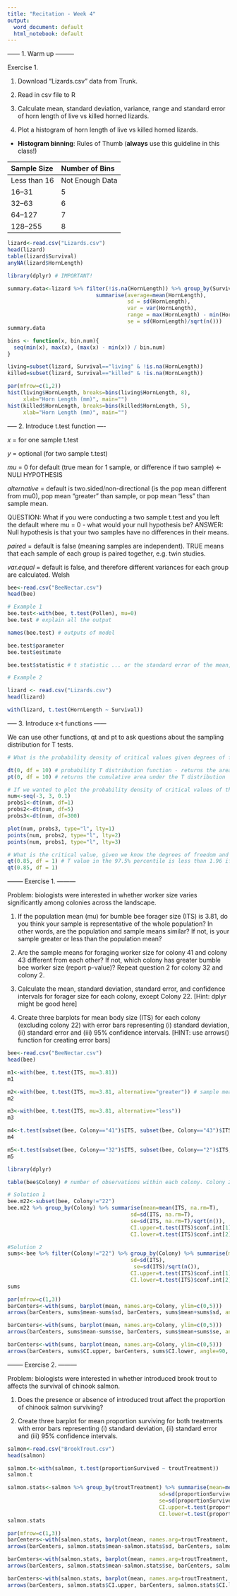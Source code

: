 ```yaml
---
title: "Recitation - Week 4"
output:
  word_document: default
  html_notebook: default
---
```


------ 1. Warm up ---------

Exercise 1. 

1) Download "Lizards.csv" data from Trunk.

2) Read in csv file to R

3) Calculate mean, standard deviation, variance, range and standard error of horn length of live vs killed horned lizards. 

4) Plot a histogram of horn length of live vs killed horned lizards. 

 - **Histogram binning**: Rules of Thumb (**always** use this guideline in this class!)

Sample Size       Number of Bins    
------------      --------------- 
Less than 16      Not Enough Data
16--31            5
32--63            6
64--127           7
128--255          8

```r

lizard<-read.csv("Lizards.csv")
head(lizard)
table(lizard$Survival)
anyNA(lizard$HornLength)

library(dplyr) # IMPORTANT!

summary.data<-lizard %>% filter(!is.na(HornLength)) %>% group_by(Survival) %>%       
                            summarise(average=mean(HornLength),
                                      sd = sd(HornLength),
                                      var = var(HornLength),
                                      range = max(HornLength) - min(HornLength),
                                      se = sd(HornLength)/sqrt(n()))
summary.data

bins <- function(x, bin.num){
  seq(min(x), max(x), (max(x) - min(x)) / bin.num)
}

living=subset(lizard, Survival=="living" & !is.na(HornLength))
killed=subset(lizard, Survival=="killed" & !is.na(HornLength))

par(mfrow=c(1,2))
hist(living$HornLength, breaks=bins(living$HornLength, 8),
     xlab="Horn Length (mm)", main="")
hist(killed$HornLength, breaks=bins(killed$HornLength, 5),
     xlab="Horn Length (mm)", main="")

```


----- 2. Introduce t.test function ----

*x* = for one sample t.test

*y* = optional (for two sample t.test)

*mu* = 0 for default (true mean for 1 sample, or difference if two sample) <- NULl HYPOTHESIS 

*alternative* = default is two.sided/non-directional (is the pop mean different from mu0), pop mean "greater" than sample, or pop mean "less" than sample mean. 

QUESTION: What if you were conducting a two sample t.test and you left the default where mu = 0 - what would your null hypothesis be? 
ANSWER: Null hypothesis is that your two samples have no differences in their means. 

*paired* = default is false (meaning samples are independent). TRUE means that each sample of each group is paired together, e.g. twin studies. 

*var.equal* = default is false, and therefore different variances for each group are calculated. Welsh


```r

bee<-read.csv("BeeNectar.csv")
head(bee)

# Example 1
bee.test<-with(bee, t.test(Pollen), mu=0) 
bee.test # explain all the output

names(bee.test) # outputs of model

bee.test$parameter
bee.test$estimate

bee.test$statistic # t statistic ... or the standard error of the mean, e.g. how well known is the mean based on the sample

# Example 2

lizard <- read.csv("Lizards.csv")
head(lizard)

with(lizard, t.test(HornLength ~ Survival))


```

----- 3. Introduce x-t functions ------

We can use other functions, qt and pt to ask questions about the sampling distribution for T tests. 

```r

# What is the probability density of critical values given degrees of freedom.... 

dt(0, df = 10) # probability T distribution function - returns the area under the T distribution 
pt(0, df = 10) # returns the cumulative area under the T distribution

# If we wanted to plot the probability density of critical values of the T distribution, given we know the degrees of freedom.
num<-seq(-3, 3, 0.1)
probs1<-dt(num, df=1)
probs2<-dt(num, df=5)
probs3<-dt(num, df=300)

plot(num, probs3, type="l", lty=1)
points(num, probs2, type="l", lty=2)
points(num, probs1, type="l", lty=3)

# What is the critical value, given we know the degrees of freedom and the significance level. This is the T table!
qt(0.85, df = 1) # T value in the 97.5% percentile is less than 1.96 if df = 524
qt(0.85, df = 1)


```


-------- Exercise 1. ---------

Problem: biologists were interested in whether worker size varies significantly among colonies across the landscape. 
  
1) If the population mean (mu) for bumble bee forager size (ITS) is 3.81, do you think your sample is representative of the whole population? In other words, are the population and sample means similar? If not, is your sample greater or less than the population mean?

2) Are the sample means for foraging worker size for colony 41 and colony 43 different from each other? If not, which colony has greater bumble bee worker size (report p-value)? Repeat question 2 for colony 32 and colony 2. 

3) Calculate the mean, standard deviation, standard error, and confidence intervals for forager size for each colony, except Colony 22. [Hint: dplyr might be good here]

4) Create three barplots for mean body size (ITS) for each colony (excluding colony 22) with error bars representing (i) standard deviation, (ii) standard error and (iii) 95% confidence intervals. [HINT: use arrows() function for creating error bars]

```r

bee<-read.csv("BeeNectar.csv")
head(bee)

m1<-with(bee, t.test(ITS, mu=3.81))
m1

m2<-with(bee, t.test(ITS, mu=3.81, alternative="greater")) # sample mean is greater than population mean. 
m2

m3<-with(bee, t.test(ITS, mu=3.81, alternative="less"))
m3

m4<-t.test(subset(bee, Colony=="41")$ITS, subset(bee, Colony=="43")$ITS)
m4

m5<-t.test(subset(bee, Colony=="32")$ITS, subset(bee, Colony=="2")$ITS, alternative="less")
m5

library(dplyr)

table(bee$Colony) # number of observations within each colony. Colony 22 does not have enough

# Solution 1
bee.m22<-subset(bee, Colony!="22")
bee.m22 %>% group_by(Colony) %>% summarise(mean=mean(ITS, na.rm=T),
                                       sd=sd(ITS, na.rm=T),
                                       se=sd(ITS, na.rm=T)/sqrt(n()),
                                       CI.upper=t.test(ITS)$conf.int[1],
                                       CI.lower=t.test(ITS)$conf.int[2])

#Solution 2
sums<-bee %>% filter(Colony!="22") %>% group_by(Colony) %>% summarise(mean=mean(ITS),
                                       sd=sd(ITS),
                                        se=sd(ITS)/sqrt(n()),
                                       CI.upper=t.test(ITS)$conf.int[1],
                                       CI.lower=t.test(ITS)$conf.int[2])
sums

par(mfrow=c(1,3))
barCenters<-with(sums, barplot(mean, names.arg=Colony, ylim=c(0,5)))
arrows(barCenters, sums$mean-sums$sd, barCenters, sums$mean+sums$sd, angle=90, code=3)

barCenters<-with(sums, barplot(mean, names.arg=Colony, ylim=c(0,5)))
arrows(barCenters, sums$mean-sums$se, barCenters, sums$mean+sums$se, angle=90, code=3)

barCenters<-with(sums, barplot(mean, names.arg=Colony, ylim=c(0,5)))
arrows(barCenters, sums$CI.upper, barCenters, sums$CI.lower, angle=90, code=3)


```

-------- Exercise 2. ---------

Problem: biologists were interested in whether introduced brook trout to affects the survival of chinook salmon. 

1) Does the presence or absence of introduced trout affect the proportion of chinook salmon surviving? 

2) Create three barplot for mean proportion surviving for both treatments with error bars representing (i) standard deviation, (ii) standard error and (iii) 95% confidence intervals. 


```r

salmon<-read.csv("BrookTrout.csv")
head(salmon)

salmon.t<-with(salmon, t.test(proportionSurvived ~ troutTreatment))
salmon.t

salmon.stats<-salmon %>% group_by(troutTreatment) %>% summarise(mean=mean(proportionSurvived),
                                                sd=sd(proportionSurvived),
                                                se=sd(proportionSurvived)/sqrt(n()),
                                                CI.upper=t.test(proportionSurvived)$conf.int[1],
                                                CI.lower=t.test(proportionSurvived)$conf.int[2])
salmon.stats

par(mfrow=c(1,3))
barCenters<-with(salmon.stats, barplot(mean, names.arg=troutTreatment, ylim=c(0,1), ylab="Proportion surviving"))
arrows(barCenters, salmon.stats$mean-salmon.stats$sd, barCenters, salmon.stats$mean+salmon.stats$sd, angle=90, code=3)

barCenters<-with(salmon.stats, barplot(mean, names.arg=troutTreatment, ylim=c(0,1),ylab="Proportion surviving"))
arrows(barCenters, salmon.stats$mean-salmon.stats$se, barCenters, salmon.stats$mean+salmon.stats$se, angle=90, code=3)

barCenters<-with(salmon.stats, barplot(mean, names.arg=troutTreatment, ylim=c(0,1), ylab="Proportion surviving"))
arrows(barCenters, salmon.stats$CI.upper, barCenters, salmon.stats$CI.lower, angle=90, code=3)

```



